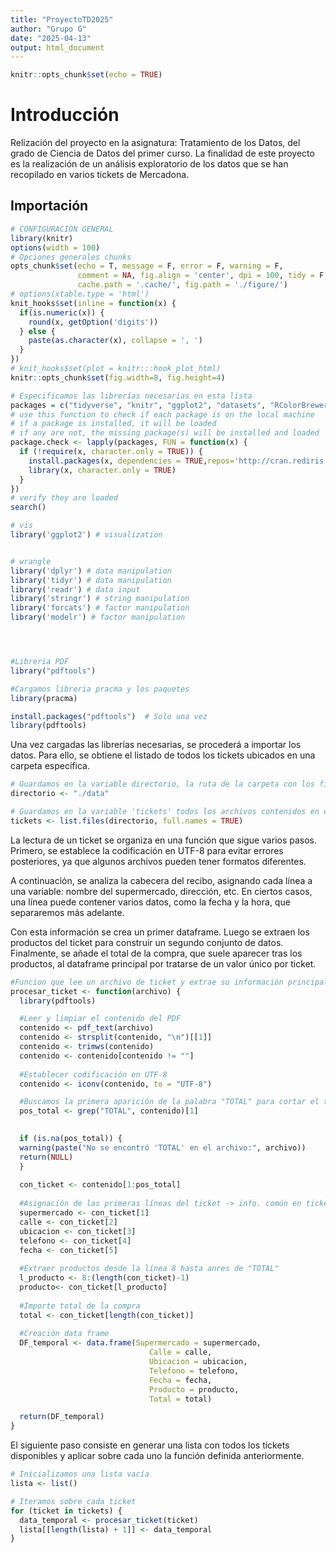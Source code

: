 ```yaml
---
title: "ProyectoTD2025"
author: "Grupo G"
date: "2025-04-13"
output: html_document
---
```


```r
knitr::opts_chunk$set(echo = TRUE)
```

# Introducción

Relización del proyecto en la asignatura: Tratamiento de los Datos, del grado de Ciencia de Datos del primer curso. La finalidad de este proyecto es la realización de un análisis exploratorio de los datos que se han recopilado en varios tickets de Mercadona.

## Importación

```r
# CONFIGURACIÓN GENERAL
library(knitr)
options(width = 100)
# Opciones generales chunks
opts_chunk$set(echo = T, message = F, error = F, warning = F,
               comment = NA, fig.align = 'center', dpi = 100, tidy = F,
               cache.path = '.cache/', fig.path = './figure/')
# options(xtable.type = 'html')
knit_hooks$set(inline = function(x) {
  if(is.numeric(x)) {
    round(x, getOption('digits'))
  } else {
    paste(as.character(x), collapse = ', ')
  }
})
# knit_hooks$set(plot = knitr:::hook_plot_html)
knitr::opts_chunk$set(fig.width=8, fig.height=4)
```

```r
# Especificamos las librerías necesarias en esta lista
packages = c("tidyverse", "knitr", "ggplot2", "datasets", "RColorBrewer","nycflights13")
# use this function to check if each package is on the local machine
# if a package is installed, it will be loaded
# if any are not, the missing package(s) will be installed and loaded
package.check <- lapply(packages, FUN = function(x) {
  if (!require(x, character.only = TRUE)) {
    install.packages(x, dependencies = TRUE,repos='http://cran.rediris.es')
    library(x, character.only = TRUE)
  }
})
# verify they are loaded
search()
```


```r
# vis
library('ggplot2') # visualization


# wrangle
library('dplyr') # data manipulation
library('tidyr') # data manipulation
library('readr') # data input
library('stringr') # string manipulation
library('forcats') # factor manipulation
library('modelr') # factor manipulation




#Libreria PDF 
library("pdftools")

```

```r
#Cargamos libreria pracma y los paquetes
library(pracma)

install.packages("pdftools")  # Solo una vez
library(pdftools)
```

Una vez cargadas las librerías necesarias, se procederá a importar los datos. Para ello, se obtiene el listado de todos los tickets ubicados en una carpeta específica.

```r
# Guardamos en la variable directorio, la ruta de la carpeta con los ficheros que más tarde utilizaremos
directorio <- "./data"

# Guardamos en la variable 'tickets' todos los archivos contenidos en esta carpeta, que en este caso corresponden a los tickets de compra.
tickets <- list.files(directorio, full.names = TRUE)
```


La lectura de un ticket se organiza en una función que sigue varios pasos. Primero, se establece la codificación en UTF-8 para evitar errores posteriores, ya que algunos archivos pueden tener formatos diferentes.

A continuación, se analiza la cabecera del recibo, asignando cada línea a una variable: nombre del supermercado, dirección, etc. En ciertos casos, una línea puede contener varios datos, como la fecha y la hora, que separaremos más adelante.

Con esta información se crea un primer dataframe. Luego se extraen los productos del ticket para construir un segundo conjunto de datos. Finalmente, se añade el total de la compra, que suele aparecer tras los productos, al dataframe principal por tratarse de un valor único por ticket.

```r

#Funcion que lee un archivo de ticket y extrae su información principal: cabecera, productos y total de compra, y la devuelve a modo de data frame
procesar_ticket <- function(archivo) {
  library(pdftools)

  #Leer y limpiar el contenido del PDF
  contenido <- pdf_text(archivo)
  contenido <- strsplit(contenido, "\n")[[1]]
  contenido <- trimws(contenido)
  contenido <- contenido[contenido != ""]
  
  #Establecer codificación en UTF-8
  contenido <- iconv(contenido, to = "UTF-8")

  #Buscamos la primera aparición de la palabra "TOTAL" para cortar el ticket hasta esa línea
  pos_total <- grep("TOTAL", contenido)[1]

  
  if (is.na(pos_total)) {
  warning(paste("No se encontró 'TOTAL' en el archivo:", archivo))
  return(NULL)
  }
  
  con_ticket <- contenido[1:pos_total]
  
  #Asignación de las primeras líneas del ticket -> info. común en tickets
  supermercado <- con_ticket[1]
  calle <- con_ticket[2]
  ubicacion <- con_ticket[3]
  telefono <- con_ticket[4] 
  fecha <- con_ticket[5]
  
  #Extraer productos desde la línea 8 hasta anres de "TOTAL"
  l_producto <- 8:(length(con_ticket)-1)
  producto<- con_ticket[l_producto]
  
  #Importe total de la compra
  total <- con_ticket[length(con_ticket)]
  
  #Creación data frame
  DF_temporal <- data.frame(Supermercado = supermercado,
                               Calle = calle,
                               Ubicacion = ubicacion,
                               Telefono = telefono,
                               Fecha = fecha,
                               Producto = producto,
                               Total = total)

  return(DF_temporal)
}


```


El siguiente paso consiste en generar una lista con todos los tickets disponibles y aplicar sobre cada uno la función definida anteriormente.

```r
# Inicializamos una lista vacía
lista <- list()

# Iteramos sobre cada ticket
for (ticket in tickets) {
  data_temporal <- procesar_ticket(ticket)
  lista[[length(lista) + 1]] <- data_temporal
}
```


